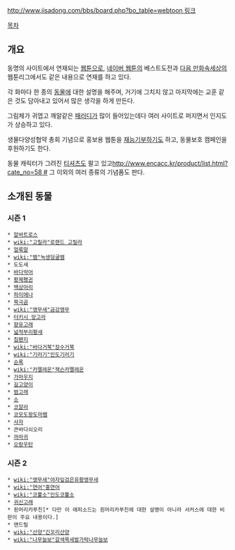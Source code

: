 [[http://www.jisadong.com/bbs/board.php?bo_table=webtoon 링크]]

[[목차]]
== 개요 ==
동명의 사이트에서 연재되는 [[웹툰]]으로, [[네이버 웹툰]]의 베스트도전과 [[다음 만화속세상]]의 웹툰리그에서도 같은 내용으로 연재를 하고 있다.

각 화마다 한 종의 [[동물]]에 대한 설명을 해주며, 거기에 그치지 않고 마지막에는 교훈 같은 것도 담아내고 있어서 많은 생각을 하게 만든다.

그림체가 귀엽고 깨알같은 [[패러디]]가 많이 들어있는데다 여러 사이트로 퍼지면서 인지도가 상승하고 있다.

생물다양성협약 총회 기념으로 홍보용 웹툰을 [[재능기부]]하기도 하고, 동물보호 캠페인을 후원하기도 한다.

동물 캐릭터가 그려진 [[티셔츠]]도 팔고 있고[[http://www.encacc.kr/product/list.html?cate_no=58 #]] 그 이외의 여러 종류의 기념품도 판다.

== 소개된 동물 ==
=== 시즌 1 ===
 * [[알바트로스]]
 * [[wiki:"고릴라"로랜드 고릴라]]
 * [[얼룩말]]
 * [[wiki:"뱀"녹생덩굴뱀]]
 * 도도새
 * [[바다악어]]
 * [[황제펭귄]]
 * [[백상아리]]
 * [[하이에나]]
 * [[북극곰]]
 * [[wiki:"앵무새"금강앵무]]
 * [[터키시 앙고라]]
 * [[향유고래]]
 * [[넓적부리황새]]
 * [[침팬지]]
 * [[wiki:"바다거북"장수거북]]
 * [[wiki:"기러기"인도기러기]]
 * [[순록]]
 * [[wiki:"카멜레온"잭슨카멜레온]]
 * [[가마우지]]
 * [[길고양이]]
 * [[범고래]]
 * [[소]]
 * [[코알라]]
 * [[코모도왕도마뱀]]
 * [[사자]]
 * 큰바다쇠오리
 * [[까마귀]]
 * [[오랑우탄]]

=== 시즌 2 ===
 * [[wiki:"앵무새"야자잎검은유황앵무새]]
 * [[wiki:"연어"홍연어]]
 * [[wiki:"코뿔소"인도코뿔소]]
 * [[귀신고래]]
 * 흰머리카푸친[* 다만 이 에피소드는 흰머리카푸친에 대한 설명이 아니라 서커스에 대한 비판이 주요 내용이다.]
 * 맨드릴
 * [[wiki:"산양"긴꼬리산양]]
 * [[wiki:"나무늘보"갈색목세발가락나무늘보]]
